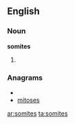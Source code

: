 ==English==

===Noun===
'''somites'''

# {{plural of|somite}}

===Anagrams===
* {{alphagram|eimosst}}
* [[mitoses#English|mitoses]]

[[ar:somites]]
[[ta:somites]]